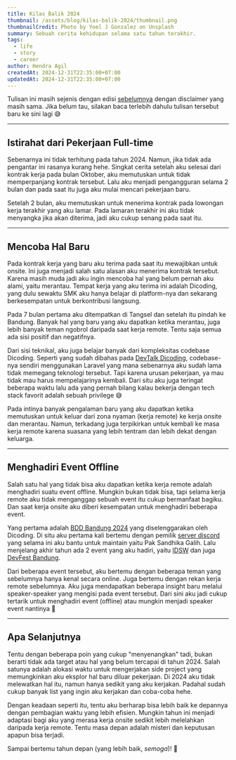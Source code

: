 ```yaml
---
title: Kilas Balik 2024
thumbnail: /assets/blog/kilas-balik-2024/thumbnail.png
thumbnailCredit: Photo by Yoel J Gonzalez on Unsplash
summary: Sebuah cerita kehidupan selama satu tahun terakhir.
tags:
  - life
  - story
  - career
author: Hendra Agil
createdAt: 2024-12-31T22:35:00+07:00
updatedAt: 2024-12-31T22:35:00+07:00
---
```


Tulisan ini masih sejenis dengan edisi [sebelumnya](/blog/2-tahun-dan-masih-berlanjut) dengan disclaimer yang masih sama. Jika belum tau, silakan baca terlebih dahulu tulisan tersebut baru ke sini lagi 😅

---

## Istirahat dari Pekerjaan Full-time

Sebenarnya ini tidak terhitung pada tahun 2024. Namun, jika tidak ada pengantar ini rasanya kurang hehe. Singkat cerita setelah aku selesai dari kontrak kerja pada bulan Oktober, aku memutuskan untuk tidak memperpanjang kontrak tersebut. Lalu aku menjadi pengangguran selama 2 bulan dan pada saat itu juga aku mulai mencari pekerjaan baru.

Setelah 2 bulan, aku memutuskan untuk menerima kontrak pada lowongan kerja terakhir yang aku lamar. Pada lamaran terakhir ini aku tidak menyangka jika akan diterima, jadi aku cukup senang pada saat itu.

---

## Mencoba Hal Baru

Pada kontrak kerja yang baru aku terima pada saat itu mewajibkan untuk onsite. Ini juga menjadi salah satu alasan aku menerima kontrak tersebut. Karena masih muda jadi aku ingin mencoba hal yang belum pernah aku alami, yaitu merantau. Tempat kerja yang aku terima ini adalah Dicoding, yang dulu sewaktu SMK aku hanya belajar di platform-nya dan sekarang berkesempatan untuk berkontribusi langsung.

Pada 7 bulan pertama aku ditempatkan di Tangsel dan setelah itu pindah ke Bandung. Banyak hal yang baru yang aku dapatkan ketika merantau, juga lebih banyak teman ngobrol daripada saat kerja remote. Tentu saja semua ada sisi positif dan negatifnya.

Dari sisi teknikal, aku juga belajar banyak dari kompleksitas codebase Dicoding. Seperti yang sudah dibahas pada [DevTalk Dicoding](https://youtu.be/n78c-w-a3sI?si=ghKD_e1Zhj-qluXb), codebase-nya sendiri menggunakan Laravel yang mana sebenarnya aku sudah lama tidak memegang teknologi tersebut. Tapi karena urusan pekerjaan, ya mau tidak mau harus mempelajarinya kembali. Dari situ aku juga teringat beberapa waktu lalu ada yang pernah bilang kalau bekerja dengan tech stack favorit adalah sebuah privilege 😅

Pada intinya banyak pengalaman baru yang aku dapatkan ketika memutuskan untuk keluar dari zona nyaman (kerja remote) ke kerja onsite dan merantau. Namun, terkadang juga terpikirkan untuk kembali ke masa kerja remote karena suasana yang lebih tentram dan lebih dekat dengan keluarga.

---

## Menghadiri Event Offline

Salah satu hal yang tidak bisa aku dapatkan ketika kerja remote adalah menghadiri suatu event offline. Mungkin bukan tidak bisa, tapi selama kerja remote aku tidak menganggap sebuah event itu cukup bermanfaat bagiku. Dan saat kerja onsite aku diberi kesempatan untuk menghadiri beberapa event.

Yang pertama adalah [BDD Bandung 2024](https://www.dicoding.com/events/7928) yang diselenggarakan oleh Dicoding. Di situ aku pertama kali bertemu dengan pemilik [server discord](https://discord.gg/wpu) yang selama ini aku bantu untuk maintain yaitu Pak Sandhika Galih. Lalu menjelang akhir tahun ada 2 event yang aku hadiri, yaitu [IDSW](https://idsw.dev/) dan juga [DevFest Bandung](https://gdg.community.dev/events/details/google-gdg-bandung-presents-devfest-bandung-2024-1/).

Dari beberapa event tersebut, aku bertemu dengan beberapa teman yang sebelumnya hanya kenal secara online. Juga bertemu dengan rekan kerja remote sebelumnya. Aku juga mendapatkan beberapa insight baru melalui speaker-speaker yang mengisi pada event tersebut. Dari sini aku jadi cukup tertarik untuk menghadiri event (offline) atau mungkin menjadi speaker event nantinya 🫣

---

## Apa Selanjutnya

Tentu dengan beberapa poin yang cukup "menyenangkan" tadi, bukan berarti tidak ada target atau hal yang belum tercapai di tahun 2024. Salah satunya adalah alokasi waktu untuk mengerjakan side project yang memungkinkan aku eksplor hal baru diluar pekerjaan. Di 2024 aku tidak melewatkan hal itu, namun hanya sedikit yang aku kerjakan. Padahal sudah cukup banyak list yang ingin aku kerjakan dan coba-coba hehe.

Dengan keadaan seperti itu, tentu aku berharap bisa lebih baik ke depannya dengan pembagian waktu yang lebih efisien. Mungkin tahun ini menjadi adaptasi bagi aku yang merasa kerja onsite sedikit lebih melelahkan daripada kerja remote. Tentu masa depan adalah misteri dan keputusan apapun bisa terjadi.

Sampai bertemu tahun depan (yang lebih baik, _semoga_)! 👋
